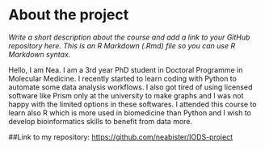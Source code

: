 
# About the project

*Write a short description about the course and add a link to your GitHub repository here. This is an R Markdown (.Rmd) file so you can use R Markdown syntax.*

Hello, I am Nea. I am a 3rd year PhD student in Doctoral Programme in Molecular Medicine. I recently started to learn coding with Python to automate some data analysis workflows. I also got tired of using licensed software like Prism only at the university to make graphs and I was not happy with the limited options in these softwares. I attended this course to learn also R which is more used in biomedicine than Python and I wish to develop bioinformatics skills to benefit from data more.

##Link to my repository:
<https://github.com/neabister/IODS-project>
